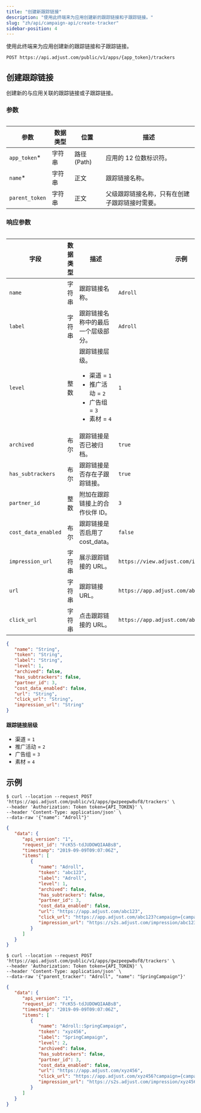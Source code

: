 ```yaml
---
title: "创建新跟踪链接"
description: "使用此终端来为应用创建新的跟踪链接和子跟踪链接。"
slug: "zh/api/campaign-api/create-tracker"
sidebar-position: 4
---
```


使用此终端来为应用创建新的跟踪链接和子跟踪链接。

```http
POST https://api.adjust.com/public/v1/apps/{app_token}/trackers
```

## 创建跟踪链接

创建新的与应用关联的跟踪链接或子跟踪链接。

### 参数

<Table>

| 参数           | 数据类型 | 位置          | 描述                                           |
| -------------- | -------- | ------------- | ---------------------------------------------- |
| `app_token`\*  | 字符串   | 路径 \(Path\) | 应用的 12 位数标识符。                         |
| `name`\*       | 字符串   | 正文          | 跟踪链接名称。                                 |
| `parent_token` | 字符串   | 正文          | 父级跟踪链接名称，只有在创建子跟踪链接时需要。 |

</Table>

### 响应参数

<Table search>

| 字段                | 数据类型 | 描述                                                                                                       | 示例                                        |
| ------------------- | -------- | ---------------------------------------------------------------------------------------------------------- | ------------------------------------------- |
| `name`              | 字符串   | 跟踪链接名称。                                                                                             | `Adroll`                                    |
| `label`             | 字符串   | 跟踪链接名称中的最后一个层级部分。                                                                         | `Adroll`                                    |
| `level`             | 整数     | 跟踪链接层级。 <ul><li>渠道 = `1`</li><li>推广活动 = `2`</li><li>广告组 = `3`</li><li>素材 = `4`</li></ul> | `1`                                         |
| `archived`          | 布尔     | 跟踪链接是否已被归档。                                                                                     | `true`                                      |
| `has_subtrackers`   | 布尔     | 跟踪链接是否存在子跟踪链接。                                                                               | `true`                                      |
| `partner_id`        | 整数     | 附加在跟踪链接上的合作伙伴 ID。                                                                            | `3`                                         |
| `cost_data_enabled` | 布尔     | 跟踪链接是否启用了cost_data。                                                                              | `false`                                     |
| `impression_url`    | 字符串   | 展示跟踪链接的 URL。                                                                                       | `https://view.adjust.com/impression/abc123` |
| `url`               | 字符串   | 跟踪链接 URL。                                                                                             | `https://app.adjust.com/abc123`             |
| `click_url`         | 字符串   | 点击跟踪链接的 URL。                                                                                       | `https://app.adjust.com/abc123`             |

</Table>

```json
{
   "name": "String",
   "token": "String",
   "label": "String",
   "level": 1,
   "archived": false,
   "has_subtrackers": false,
   "partner_id": 3,
   "cost_data_enabled": false,
   "url": "String",
   "click_url": "String",
   "impression_url": "String"
}
```

#### 跟踪链接层级

-  渠道 = `1`
-  推广活动 = `2`
-  广告组 = `3`
-  素材 = `4`

## 示例

<Tabs>

<Tab title="跟踪链接" sync="tracker">

```console
$ curl --location --request POST 'https://api.adjust.com/public/v1/apps/gwzpeepw8uf8/trackers' \
--header 'Authorization: Token token={API_TOKEN}' \
--header 'Content-Type: application/json' \
--data-raw '{"name": "Adroll"}'
```

```json
{
   "data": {
      "api_version": "1",
      "request_id": "FcK55-tdJUDOWQIAABsB",
      "timestamp": "2019-09-09T09:07:06Z",
      "items": [
         {
            "name": "Adroll",
            "token": "abc123",
            "label": "Adroll",
            "level": 1,
            "archived": false,
            "has_subtrackers": false,
            "partner_id": 3,
            "cost_data_enabled": false,
            "url": "https://app.adjust.com/abc123",
            "click_url": "https://app.adjust.com/abc123?campaign={campaign_name}&idfa={idfa}&deeplink=http%3A%2F%2Fa.b%2Fc%3Fd%3D1%26e%3D%%MACROS%%",
            "impression_url": "https://s2s.adjust.com/impression/abc123?campaign={campaign_name}&idfa={idfa}&s2s=1"
         }
      ]
   }
}
```

</Tab>

<Tab title="子跟踪链接" sync="subtracker">

```console
$ curl --location --request POST 'https://api.adjust.com/public/v1/apps/gwzpeepw8uf8/trackers' \
--header 'Authorization: Token token={API_TOKEN}' \
--header 'Content-Type: application/json' \
--data-raw '{"parent_tracker": "Adroll", "name": "SpringCampaign"}'
```

```json
{
   "data": {
      "api_version": "1",
      "request_id": "FcK55-tdJUDOWQIAABsB",
      "timestamp": "2019-09-09T09:07:06Z",
      "items": [
         {
            "name": "Adroll::SpringCampaign",
            "token": "xyz456",
            "label": "SpringCampaign",
            "level": 2,
            "archived": false,
            "has_subtrackers": false,
            "partner_id": 3,
            "cost_data_enabled": false,
            "url": "https://app.adjust.com/xyz456",
            "click_url": "https://app.adjust.com/xyz456?campaign={campaign_name}&idfa={idfa}&deeplink=http%3A%2F%2Fa.b%2Fc%3Fd%3D1%26e%3D%%MACROS%%",
            "impression_url": "https://s2s.adjust.com/impression/xyz456?campaign={campaign_name}&idfa={idfa}&s2s=1"
         }
      ]
   }
}
```

</Tab>

</Tabs>
